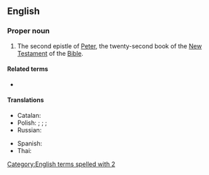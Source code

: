 ==English==

===Proper noun===
{{en-proper noun}}
{{book of the Bible|Second Epistle of Peter}}
# {{lb|en|biblical}} The second epistle of [[Peter]], the twenty-second book of the [[New Testament]] of the [[Bible]].
#: {{syn|en|2 Pet.|q1=abbreviation}}

====Related terms====
* {{l|en|1 Peter}}

====Translations====
{{trans-top|Book of the Bible}}
* Catalan: {{t|ca|2 Pere}}
* Polish: {{t|pl|[[drugi|Drugi]] [[list|List]] [[święty|świętego]] [[Piotr|Piotra]] [[apostoł|Apostoła]]|m}}; {{t|pl|[[drugi|Drugi]] [[list|List]] [[św.]] [[Piotr|Piotra]]|m}}; {{t|pl|[[drugi|Drugi]] [[list|List]] [[Piotr|Piotra]]|m}}; {{t|pl|2 P}}
* Russian: {{t|ru|Второ́е посла́ние Петра́|n}}
{{trans-mid}}
* Spanish: {{t|es|2 Pedro|m}}
* Thai: {{t|th|๒ เปโตร}}
{{trans-bottom}}

[[Category:English terms spelled with 2]]